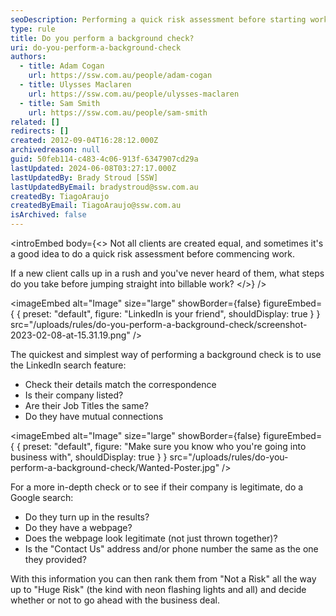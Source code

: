 ```yaml
---
seoDescription: Performing a quick risk assessment before starting work with a new client includes using LinkedIn and Google search to verify their details and company legitimacy.
type: rule
title: Do you perform a background check?
uri: do-you-perform-a-background-check
authors:
  - title: Adam Cogan
    url: https://ssw.com.au/people/adam-cogan
  - title: Ulysses Maclaren
    url: https://ssw.com.au/people/ulysses-maclaren
  - title: Sam Smith
    url: https://ssw.com.au/people/sam-smith
related: []
redirects: []
created: 2012-09-04T16:28:12.000Z
archivedreason: null
guid: 50feb114-c483-4c06-913f-6347907cd29a
lastUpdated: 2024-06-08T03:27:17.000Z
lastUpdatedBy: Brady Stroud [SSW]
lastUpdatedByEmail: bradystroud@ssw.com.au
createdBy: TiagoAraujo
createdByEmail: TiagoAraujo@ssw.com.au
isArchived: false
---
```


<introEmbed
  body={<>
Not all clients are created equal, and sometimes it's a good idea to do a quick risk assessment before commencing work.

If a new client calls up in a rush and you've never heard of them, what steps do you take before jumping straight into billable work?
  </>}
/>

<imageEmbed
  alt="Image"
  size="large"
  showBorder={false}
  figureEmbed={ {
    preset: "default",
    figure: "LinkedIn is your friend",
    shouldDisplay: true
  } }
  src="/uploads/rules/do-you-perform-a-background-check/screenshot-2023-02-08-at-15.31.19.png"
/>


The quickest and simplest way of performing a background check is to use the LinkedIn search feature:

- Check their details match the correspondence
- Is their company listed?
- Are their Job Titles the same?
- Do they have mutual connections


<imageEmbed
  alt="Image"
  size="large"
  showBorder={false}
  figureEmbed={ {
    preset: "default",
    figure: "Make sure you know who you're going into business with",
    shouldDisplay: true
  } }
  src="/uploads/rules/do-you-perform-a-background-check/Wanted-Poster.jpg"
/>


For a more in-depth check or to see if their company is legitimate, do a Google search:

- Do they turn up in the results?
- Do they have a webpage?
- Does the webpage look legitimate (not just thrown together)?
- Is the "Contact Us" address and/or phone number the same as the one they provided?

With this information you can then rank them from "Not a Risk" all the way up to "Huge Risk" (the kind with neon flashing lights and all) and decide whether or not to go ahead with the business deal.

